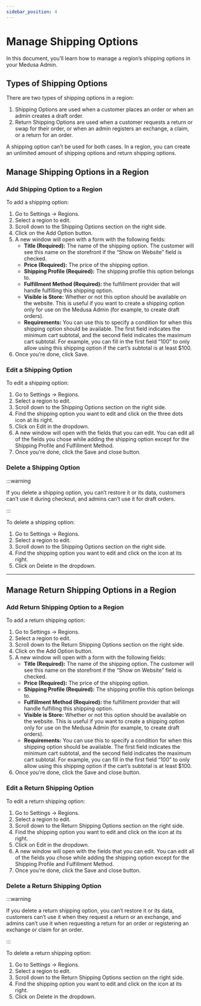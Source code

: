 ```yaml
---
sidebar_position: 4
---
```



# Manage Shipping Options

In this document, you’ll learn how to manage a region’s shipping options in your Medusa Admin.

## Types of Shipping Options

There are two types of shipping options in a region:

1. Shipping Options are used when a customer places an order or when an admin creates a draft order.
2. Return Shipping Options are used when a customer requests a return or swap for their order, or when an admin registers an exchange, a claim, or a return for an order.

A shipping option can’t be used for both cases. In a region, you can create an unlimited amount of shipping options and return shipping options.

## Manage Shipping Options in a Region

### Add Shipping Option to a Region

To add a shipping option:

1. Go to Settings → Regions.
2. Select a region to edit.
3. Scroll down to the Shipping Options section on the right side.
4. Click on the Add Option button.
5. A new window will open with a form with the following fields:
    - **Title (Required):** The name of the shipping option. The customer will see this name on the storefront if the “Show on Website” field is checked.
    - **Price (Required):** The price of the shipping option.
    - **Shipping Profile (Required):** The shipping profile this option belongs to.
    - **Fulfillment Method (Required):** the fulfillment provider that will handle fulfilling this shipping option.
    - **Visible is Store:** Whether or not this option should be available on the website. This is useful if you want to create a shipping option only for use on the Medusa Admin (for example, to create draft orders).
    - **Requirements:** You can use this to specify a condition for when this shipping option should be available. The first field indicates the minimum cart subtotal, and the second field indicates the maximum cart subtotal. For example, you can fill in the first field “100” to only allow using this shipping option if the cart’s subtotal is at least $100.
6. Once you’re done, click Save.

### Edit a Shipping Option

To edit a shipping option:

1. Go to Settings → Regions.
2. Select a region to edit.
3. Scroll down to the Shipping Options section on the right side.
4. Find the shipping option you want to edit and click on the three dots icon at its right.
5. Click on Edit in the dropdown.
6. A new window will open with the fields that you can edit. You can edit all of the fields you chose while adding the shipping option except for the Shipping Profile and Fulfillment Method.
7. Once you’re done, click the Save and close button.

### Delete a Shipping Option

:::warning

If you delete a shipping option, you can’t restore it or its data, customers can’t use it during checkout, and admins can’t use it for draft orders.

:::

To delete a shipping option:

1. Go to Settings → Regions.
2. Select a region to edit.
3. Scroll down to the Shipping Options section on the right side.
4. Find the shipping option you want to edit and click on the <UiIcon lightIcon="https://i.imgur.com/1ordBC6.png" darkIcon="https://i.imgur.com/dSwWYBH.png" alt="three dots" /> icon at its right.
5. Click on Delete in the dropdown.

---

## Manage Return Shipping Options in a Region

### Add Return Shipping Option to a Region

To add a return shipping option:

1. Go to Settings → Regions.
2. Select a region to edit.
3. Scroll down to the Return Shipping Options section on the right side.
4. Click on the Add Option button.
5. A new window will open with a form with the following fields:
    - **Title (Required):** The name of the shipping option. The customer will see this name on the storefront if the “Show on Website” field is checked.
    - **Price (Required):** The price of the shipping option.
    - **Shipping Profile (Required):** The shipping profile this option belongs to.
    - **Fulfillment Method (Required):** the fulfillment provider that will handle fulfilling this shipping option.
    - **Visible is Store:** Whether or not this option should be available on the website. This is useful if you want to create a shipping option only for use on the Medusa Admin (for example, to create draft orders).
    - **Requirements:** You can use this to specify a condition for when this shipping option should be available. The first field indicates the minimum cart subtotal, and the second field indicates the maximum cart subtotal. For example, you can fill in the first field “100” to only allow using this shipping option if the cart’s subtotal is at least $100.
6. Once you’re done, click the Save and close button.

### Edit a Return Shipping Option

To edit a return shipping option:

1. Go to Settings → Regions.
2. Select a region to edit.
3. Scroll down to the Return Shipping Options section on the right side.
4. Find the shipping option you want to edit and click on the <UiIcon lightIcon="https://i.imgur.com/1ordBC6.png" darkIcon="https://i.imgur.com/dSwWYBH.png" alt="three dots" /> icon at its right.
5. Click on Edit in the dropdown.
6. A new window will open with the fields that you can edit. You can edit all of the fields you chose while adding the shipping option except for the Shipping Profile and Fulfillment Method.
7. Once you’re done, click the Save and close button.

### Delete a Return Shipping Option

:::warning

If you delete a return shipping option, you can’t restore it or its data, customers can’t use it when they request a return or an exchange, and admins can’t use it when requesting a return for an order or registering an exchange or claim for an order.

:::

To delete a return shipping option:

1. Go to Settings → Regions.
2. Select a region to edit.
3. Scroll down to the Return Shipping Options section on the right side.
4. Find the shipping option you want to edit and click on the <UiIcon lightIcon="https://i.imgur.com/1ordBC6.png" darkIcon="https://i.imgur.com/dSwWYBH.png" alt="three dots" /> icon at its right.
5. Click on Delete in the dropdown.
